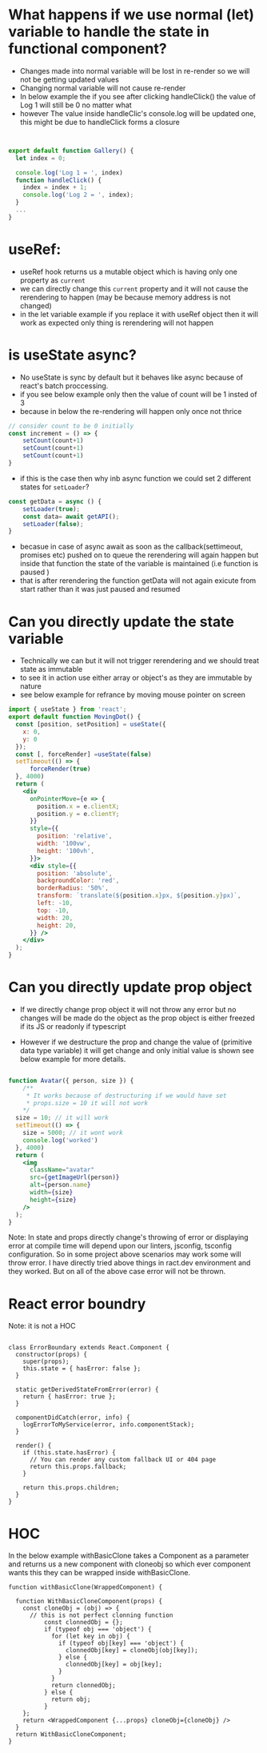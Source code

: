 
<Meta title="React" />

# What happens if we use normal (let) variable to handle the state in functional component?
- Changes made into normal variable will be lost in re-render so we will not be getting updated values
- Changing normal variable will not cause re-render 
- In below example the if you see after clicking handleClick() the value of Log 1 will still be 0 no matter what
- however The value inside handleClic's console.log will be updated one, this might be due to handleClick forms a closure

```jsx


export default function Gallery() {
  let index = 0;

  console.log('Log 1 = ', index)
  function handleClick() {
    index = index + 1;
    console.log('Log 2 = ', index);
  }
  ...
}
```
# useRef: 
- useRef hook returns us a mutable object which is having only one property as `current`
- we can directly change this `current` property and it will not cause the rerendering to happen (may be because memory address is not changed)
- in the let variable example if you replace it with useRef object then it will work as expected only thing is rerendering will not happen

# is useState async?
- No useState is sync by default but it behaves like async because of react's batch proccessing. 
- if you see below example only then the value of count will be 1 insted of 3
- because in below the re-rendering will happen only once not thrice 
```jsx
// consider count to be 0 initially
const increment = () => {
    setCount(count+1)
    setCount(count+1)
    setCount(count+1)
}
```
- if this is the case then why inb async function we could set 2 different states for `setLoader`?

```jsx
const getData = async () {
    setLoader(true);
    const data= await getAPI();
    setLoader(false);
}
```
- becasue in case of async await as soon as the callback(settimeout, promises etc) pushed on to queue the rerendering will again happen 
but inside that function the state of the variable is maintained (i.e function is paused )
- that is after rerendering the function getData will not again exicute from start rather than it was just paused and resumed 


# Can you directly update the state variable 
- Technically we can but it will not trigger rerendering and we should treat state as immutable
- to see it in action use either array or object's as they are immutable by nature 
- see below example for refrance by moving mouse pointer on screen
```jsx
import { useState } from 'react';
export default function MovingDot() {
  const [position, setPosition] = useState({
    x: 0,
    y: 0
  });
  const [, forceRender] =useState(false)
  setTimeout(() => {
      forceRender(true)
  }, 4000)
  return (
    <div
      onPointerMove={e => {
        position.x = e.clientX;
        position.y = e.clientY;
      }}
      style={{
        position: 'relative',
        width: '100vw',
        height: '100vh',
      }}>
      <div style={{
        position: 'absolute',
        backgroundColor: 'red',
        borderRadius: '50%',
        transform: `translate(${position.x}px, ${position.y}px)`,
        left: -10,
        top: -10,
        width: 20,
        height: 20,
      }} />
    </div>
  );
}

```
# Can you directly update prop object
-  If we directly change prop object it will not throw any error but no changes will be made do the object 
as the prop object is either freezed if its JS or readonly if typescript

- However if we destructure the prop and change the value of (primitive data type variable) it will get change 
and only initial value is shown see below example for more details.

```jsx

function Avatar({ person, size }) {
    /**
     * It works because of destructuring if we would have set 
     * props.size = 10 it will not work 
    */
  size = 10; // it will work
  setTimeout(() => {
    size = 5000; // it wont work
    console.log('worked')
  }, 4000)
  return (
    <img
      className="avatar"
      src={getImageUrl(person)}
      alt={person.name}
      width={size}
      height={size}
    />
  );
}

```

Note: In state and props directly change's throwing of error or displaying error at compile time will depend upon our 
linters, jsconfig, tsconfig configuration. So in some project above scenarios may work some will throw error. 
I have directly tried above things in ract.dev environment and they worked. But on all of the above case error will not be thrown.


# React error boundry
Note: it is not a HOC
```JSX

class ErrorBoundary extends React.Component {
  constructor(props) {
    super(props);
    this.state = { hasError: false };
  }

  static getDerivedStateFromError(error) {
    return { hasError: true };
  }

  componentDidCatch(error, info) {
    logErrorToMyService(error, info.componentStack);
  }

  render() {
    if (this.state.hasError) {
      // You can render any custom fallback UI or 404 page
      return this.props.fallback;
    }

    return this.props.children;
  }
}
```

# HOC 
In the below example withBasicClone takes a Component as a parameter and returns us a new component with cloneobj so 
which ever component wants this they can be wrapped inside withBasicClone.
```JSX
function withBasicClone(WrappedComponent) {

  function WithBasicCloneComponent(props) {
    const cloneObj = (obj) => {
      // this is not perfect clonning function 
          const clonnedObj = {};
          if (typeof obj === 'object') {
            for (let key in obj) {
              if (typeof obj[key] === 'object') {
                clonnedObj[key] = cloneObj(obj[key]);
              } else {
                clonnedObj[key] = obj[key];
              }
            }
            return clonnedObj;
          } else {
            return obj;
          }
    };
    return <WrappedComponent {...props} cloneObj={cloneObj} />
  }
  return WithBasicCloneComponent;
}
```




